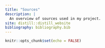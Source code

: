 ```yaml
---
title: "Sources"
description: |
  An overview of sources used in my project.
site: distill::distill_website
bibliography: bibliography.bib
---
```


```r
knitr::opts_chunk$set(echo = FALSE)
```

